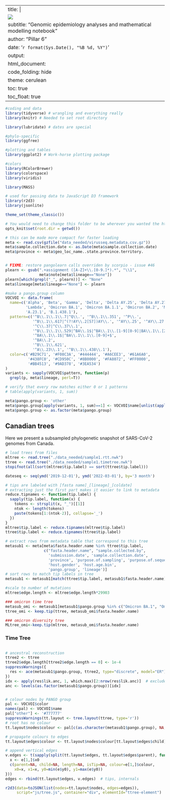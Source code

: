 
---
title: |
  ![](img/CoVaRR-Net_Logo-600.png){width=1lm}  
subtitle: "Genomic epidemiology analyses and mathematical modelling notebook"
author: "Pillar 6"
date: '`r format(Sys.Date(), "%B %d, %Y")`'
output:
  html_document:
    code_folding: hide
    theme: cerulean
    toc: true
    toc_float: true
---

```r

#coding and data
library(tidyverse) # wrangling and everything really
library(knitr) # Needed to set root directory

library(lubridate) # dates are special

#phylo-specific
library(ggfree)

#plotting and tables
library(ggplot2) # Work-horse plotting package

#colors
library(RColorBrewer)
library(colorspace)
library(viridis)

library(MASS)

# used for passing data to JavaScript D3 framework
library(r2d3)
library(jsonlite)

theme_set(theme_classic())

# You would need to change this folder to be wherever you wanted the html file to be written.
opts_knit$set(root.dir = getwd())
```


```r

# this can be made more compact for faster loading
meta <- read.csv(gzfile("data_needed/virusseq.metadata.csv.gz"))
meta$sample.collection.date <- as.Date(meta$sample.collection.date)
meta$province <- meta$geo_loc_name..state.province.territory.


# FIXME: restore pangolearn calls overriden by scorpio - issue #46
plearn <- gsub(".+assignment ([A-Z]+\\.[0-9.]*).*", "\\1",
               meta$note[meta$lineage=="None"])
plearn[which(grepl("_", plearn))] <- "None"
meta$lineage[meta$lineage=="None"] <- plearn

#make a pango.group column
VOCVOI <- data.frame(
  name=c('Alpha', 'Beta', 'Gamma', 'Delta', 'Delta AY.25', 'Delta AY.27', 
         'Lambda', 'Omicron BA.1', 'Omicron BA.1.1', 'Omicron BA.2', 'Mu',
         'A.23.1', 'B.1.438.1'),
  pattern=c('^B\\.1\\.1\\.7|^Q\\.', '^B\\.1\\.351', '^P\\.', 
            '^B\\.1\\.617|^(?!AY\\.2[57])AY\\.', '^AY\\.25', '^AY\\.27', 
            '^C\\.37|^C\\.37\\.1',
            '^B\\.1\\.1\\.529|^BA\\.1$|^BA\\.1\\.[1-9][0-9]|BA\\.1\\.[2-9]$', 
            '^BA\\.1\\.1$|^BA\\.1\\.1\\.[0-9]+$', 
            '^BA\\.2', 
            '^B\\.1\\.621', 
            '^A\\.23\\.1', '^B\\.1\\.438\\.1'),
  color=c('#B29C71', '#F08C3A', '#444444', '#A6CEE3', '#61A6A0',
          '#438FC0', '#CD950C', '#8B0000', '#FA8072', '#FF0000',
          '#BB4513', '#9AD378', '#3EA534')
)
variants <- sapply(VOCVOI$pattern, function(p) 
  grepl(p, meta$lineage, perl=T))

# verify that every row matches either 0 or 1 patterns
# table(apply(variants, 1, sum))

meta$pango.group <- 'other'
meta$pango.group[apply(variants, 1, sum)==1] <- VOCVOI$name[unlist(apply(variants, 1, which))]
meta$pango.group <- as.factor(meta$pango.group)

```


## Canadian trees {.tabset}  

Here we present a subsampled phylogenetic snapshot of SARS-CoV-2 genomes from Canada.

```r

# load trees from files
mltree <- read.tree("./data_needed/sample1.rtt.nwk")
ttree <- read.tree("./data_needed/sample1.timetree.nwk")
stopifnot(all(sort(mltree$tip.label) == sort(ttree$tip.label)))

dateseq <- seq(ymd('2019-12-01'), ymd('2022-03-01'), by='3 month')

# tips are labeled with [fasta name]_[lineage]_[coldate]
# extracting just the first part makes it easier to link to metadata
reduce.tipnames <- function(tip.label) {
  sapply(tip.label, function(x) {
    tokens <- strsplit(x, "_")[[1]]
    ntok <- length(tokens)
    paste(tokens[1:(ntok-2)], collapse='_')
  })
}
mltree$tip.label <- reduce.tipnames(mltree$tip.label)
ttree$tip.label <- reduce.tipnames(ttree$tip.label)

# extract rows from metadata table that correspond to this tree
metasub1 <- meta[meta$fasta.header.name %in% ttree$tip.label, 
                 c("fasta.header.name", "sample.collected.by", 
                   'submission.date', 'sample.collection.date',
                   'province', 'purpose.of.sampling', 'purpose.of.sequencing', 
                   'host.gender', 'host.age.bin', 
                   'pango.group', 'lineage')]
# sort rows to match tip labels in tree
metasub1 <- metasub1[match(ttree$tip.label, metasub1$fasta.header.name), ]

#scale to number of mutations
mltree$edge.length <- mltree$edge.length*29903

### omicron time tree
metasub_omi <- metasub1[metasub1$pango.group %in% c("Omicron BA.1", "Omicron BA.1.1", "Omicron BA.2"), ]
ttree_omi <- keep.tip(ttree, metasub_omi$fasta.header.name)

### omicron diversity tree
MLtree_omi<-keep.tip(mltree, metasub_omi$fasta.header.name)
```


### Time Tree {.active}
<style>
  .scrollfig {
    overflow-y: scroll;
    height: 800px;
  }
</style>
<div class="scrollfig">
```r
# ancestral reconstruction
ttree2 <- ttree
ttree2$edge.length[ttree2$edge.length == 0] <- 1e-4
suppressWarnings({
  res <- ace(metasub1$pango.group, ttree2, type="discrete", model="ER")
})
idx <- apply(res$lik.anc, 1, which.max)[2:nrow(res$lik.anc)]  # exclude root edge
anc <- levels(as.factor(metasub1$pango.group))[idx]


# colour nodes by PANGO group
pal <- VOCVOI$color
names(pal) <- VOCVOI$name
pal["other"] <- '#777777'
suppressWarnings(tt.layout <- tree.layout(ttree, type='r'))
# root has no colour
tt.layout$nodes$colour <- pal[c(as.character(metasub1$pango.group), NA, anc)]

# propagate colours to edges
tt.layout$edges$colour <- tt.layout$nodes$colour[tt.layout$edges$child]

# append vertical edges
v.edges <- t(sapply(split(tt.layout$edges, tt.layout$edges$parent), function(e) {
  x <- e[1,]$x0
  c(parent=NA, child=NA, length=NA, isTip=NA, colour=e[1,]$colour, 
    x0=x, x1=x, y0=min(e$y0), y1=max(e$y0))
}))
edges <- rbind(tt.layout$edges, v.edges)  # tips, internals

r2d3(data=toJSON(list(nodes=tt.layout$nodes, edges=edges)), 
     script="js/tree.js", container="div", elementId="ttree-element")
```
</div>


